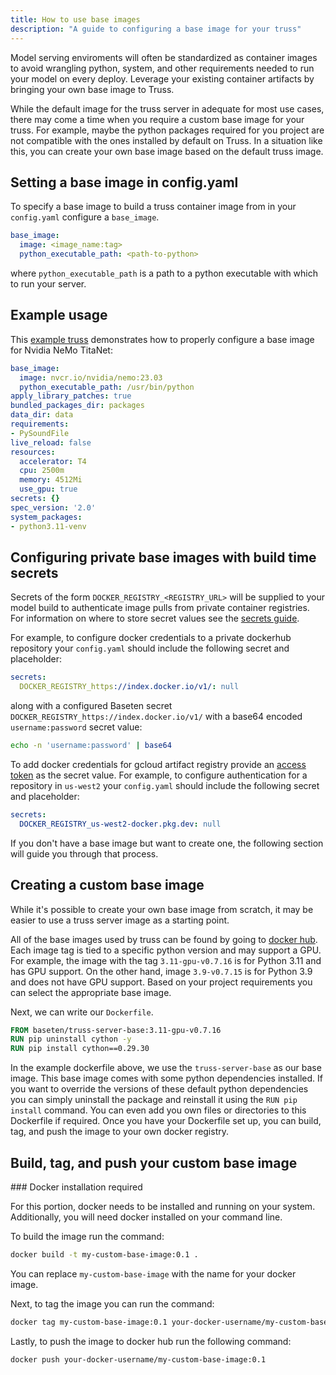```yaml
---
title: How to use base images
description: "A guide to configuring a base image for your truss"
---
```



Model serving enviroments will often be standardized as container images to avoid wrangling python, system, and other requirements needed to run your model on every deploy.
Leverage your existing container artifacts by bringing your own base image to Truss.

While the default image for the truss server in adequate for most use cases, there may come a time when you require a custom base image for your truss.
For example, maybe the python packages required for you project are not compatible with the ones installed by default on Truss.
In a situation like this, you can create your own base image based on the default truss image.

## Setting a base image in config.yaml

To specify a base image to build a truss container image from in your `config.yaml` configure a `base_image`.

```yaml config.yaml
base_image:
  image: <image_name:tag>
  python_executable_path: <path-to-python>
```

where `python_executable_path` is a path to a python executable with which to run your server.

## Example usage

This [example truss](https://github.com/basetenlabs/truss/tree/main/examples/nemo-titanet) demonstrates how to properly configure a base image for Nvidia NeMo TitaNet:

```yaml config.yaml
base_image:
  image: nvcr.io/nvidia/nemo:23.03
  python_executable_path: /usr/bin/python
apply_library_patches: true
bundled_packages_dir: packages
data_dir: data
requirements:
- PySoundFile
live_reload: false
resources:
  accelerator: T4
  cpu: 2500m
  memory: 4512Mi
  use_gpu: true
secrets: {}
spec_version: '2.0'
system_packages:
- python3.11-venv
```

## Configuring private base images with build time secrets

Secrets of the form `DOCKER_REGISTRY_<REGISTRY_URL>` will be supplied to your model build to authenticate image pulls from private container registries.
For information on where to store secret values see the [secrets guide](/guides/secrets#storing-secrets-on-your-remote).

For example, to configure docker credentials to a private dockerhub repository your `config.yaml` should include the following secret and placeholder:

```yaml config.yaml
secrets:
  DOCKER_REGISTRY_https://index.docker.io/v1/: null
```

along with a configured Baseten secret `DOCKER_REGISTRY_https://index.docker.io/v1/` with a base64 encoded `username:password` secret value:

```sh
echo -n 'username:password' | base64
```

To add docker credentials for gcloud artifact registry provide an [access token](https://cloud.google.com/artifact-registry/docs/docker/authentication#token) as the secret value.
For example, to configure authentication for a repository in `us-west2` your `config.yaml` should include the following secret and placeholder:

```yaml config.yaml
secrets:
  DOCKER_REGISTRY_us-west2-docker.pkg.dev: null
```

If you don't have a base image but want to create one, the following section will guide you through that process.

## Creating a custom base image

While it's possible to create your own base image from scratch, it may be easier to use a truss server image as a starting point.

All of the base images used by truss can be found by going to [docker hub](https://hub.docker.com/r/baseten/truss-server-base/tags).
Each image tag is tied to a specific python version and may support a GPU. For example, the image with the tag `3.11-gpu-v0.7.16` is for Python 3.11 and has GPU support.
On the other hand, image `3.9-v0.7.15` is for Python 3.9 and does not have GPU support. Based on your project requirements you can select the appropriate base image.

Next, we can write our `Dockerfile`.

```Dockerfile Dockerfile
FROM baseten/truss-server-base:3.11-gpu-v0.7.16
RUN pip uninstall cython -y
RUN pip install cython==0.29.30
```

In the example dockerfile above, we use the `truss-server-base` as our base image. This base image comes with some python dependencies installed.
If you want to override the versions of these default python dependencies you can simply uninstall the package and reinstall it using the `RUN pip install` command.
You can even add you own files or directories to this Dockerfile if required. Once you have your Dockerfile set up, you can build, tag, and push the image to your own docker registry.


## Build, tag, and push your custom base image

<Tip>
### Docker installation required

For this portion, docker needs to be installed and running on your system. Additionally, you will need docker installed on your command line.

</Tip>

To build the image run the command:

```sh
docker build -t my-custom-base-image:0.1 .
```

You can replace `my-custom-base-image` with the name for your docker image.

Next, to tag the image you can run the command:

```sh
docker tag my-custom-base-image:0.1 your-docker-username/my-custom-base-image:0.1
```

Lastly, to push the image to docker hub run the following command:
```sh
docker push your-docker-username/my-custom-base-image:0.1
```
